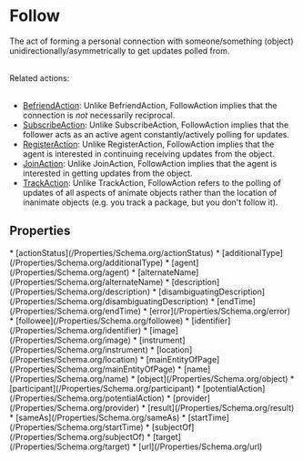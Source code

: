   
# Follow

The act of forming a personal connection with someone/something (object) unidirectionally/asymmetrically to get updates polled from.<br/><br/>

Related actions:<br/><br/>

<ul>
<li><a class="localLink" href="/BefriendAction">BefriendAction</a>: Unlike BefriendAction, FollowAction implies that the connection is <em>not</em> necessarily reciprocal.</li>
<li><a class="localLink" href="/SubscribeAction">SubscribeAction</a>: Unlike SubscribeAction, FollowAction implies that the follower acts as an active agent constantly/actively polling for updates.</li>
<li><a class="localLink" href="/RegisterAction">RegisterAction</a>: Unlike RegisterAction, FollowAction implies that the agent is interested in continuing receiving updates from the object.</li>
<li><a class="localLink" href="/JoinAction">JoinAction</a>: Unlike JoinAction, FollowAction implies that the agent is interested in getting updates from the object.</li>
<li><a class="localLink" href="/TrackAction">TrackAction</a>: Unlike TrackAction, FollowAction refers to the polling of updates of all aspects of animate objects rather than the location of inanimate objects (e.g. you track a package, but you don't follow it).</li>
</ul>

## Properties

<Grid>
* [actionStatus](/Properties/Schema.org/actionStatus)
* [additionalType](/Properties/Schema.org/additionalType)
* [agent](/Properties/Schema.org/agent)
* [alternateName](/Properties/Schema.org/alternateName)
* [description](/Properties/Schema.org/description)
* [disambiguatingDescription](/Properties/Schema.org/disambiguatingDescription)
* [endTime](/Properties/Schema.org/endTime)
* [error](/Properties/Schema.org/error)
* [followee](/Properties/Schema.org/followee)
* [identifier](/Properties/Schema.org/identifier)
* [image](/Properties/Schema.org/image)
* [instrument](/Properties/Schema.org/instrument)
* [location](/Properties/Schema.org/location)
* [mainEntityOfPage](/Properties/Schema.org/mainEntityOfPage)
* [name](/Properties/Schema.org/name)
* [object](/Properties/Schema.org/object)
* [participant](/Properties/Schema.org/participant)
* [potentialAction](/Properties/Schema.org/potentialAction)
* [provider](/Properties/Schema.org/provider)
* [result](/Properties/Schema.org/result)
* [sameAs](/Properties/Schema.org/sameAs)
* [startTime](/Properties/Schema.org/startTime)
* [subjectOf](/Properties/Schema.org/subjectOf)
* [target](/Properties/Schema.org/target)
* [url](/Properties/Schema.org/url)
</Grid>

